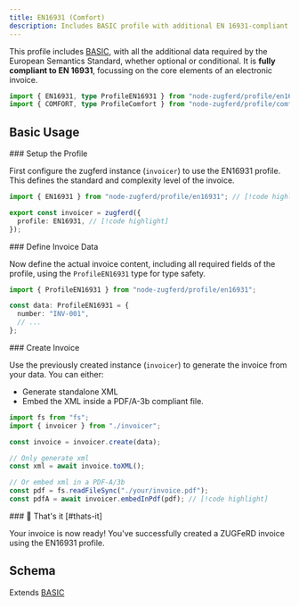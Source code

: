 ```yaml
---
title: EN16931 (Comfort)
description: Includes BASIC profile with additional EN 16931-compliant data for invoices.
---
```



This profile includes [BASIC](/docs/profiles/basic), with
all the additional data required by the European Semantics Standard, whether optional or
conditional. It is **fully compliant to EN 16931**, focussing on the core elements of an electronic invoice.

```ts
import { EN16931, type ProfileEN16931 } from "node-zugferd/profile/en16931";
import { COMFORT, type ProfileComfort } from "node-zugferd/profile/comfort";
```

## Basic Usage

<Steps>

<Step>
### Setup the Profile

First configure the zugferd instance (`invoicer`) to use the EN16931 profile.
This defines the standard and complexity level of the invoice.

```ts title="invoicer.ts"
import { EN16931 } from "node-zugferd/profile/en16931"; // [!code highlight]

export const invoicer = zugferd({
  profile: EN16931, // [!code highlight]
});
```

</Step>

<Step>
### Define Invoice Data

Now define the actual invoice content, including all required fields of the
profile, using the `ProfileEN16931` type for type safety.

```ts
import { ProfileEN16931 } from "node-zugferd/profile/en16931";

const data: ProfileEN16931 = {
  number: "INV-001",
  // ...
};
```

</Step>

<Step>
### Create Invoice

Use the previously created instance (`invoicer`) to generate the invoice from your data. You can either:

- Generate standalone XML
- Embed the XML inside a PDF/A-3b compliant file.

```ts
import fs from "fs";
import { invoicer } from "./invoicer";

const invoice = invoicer.create(data);

// Only generate xml
const xml = await invoice.toXML();

// Or embed xml in a PDF-A/3b
const pdf = fs.readFileSync("./your/invoice.pdf");
const pdfA = await invoicer.embedInPdf(pdf); // [!code highlight]
```

</Step>

<Step>
### 🎉 That's it [#thats-it]

Your invoice is now ready! You've successfully created a ZUGFeRD invoice using the EN16931 profile.

</Step>

</Steps>

## Schema

Extends [BASIC](/docs/profiles/basic)

<ProfileTree schema={EN16931.schema} />
